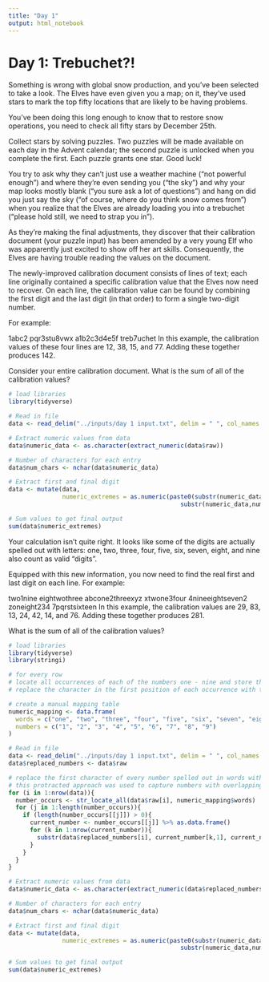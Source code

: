 ```yaml
---
title: "Day 1"
output: html_notebook
---
```


# Day 1: Trebuchet?! 

Something is wrong with global snow production, and you've been selected to take a look. The Elves have even given you a map; on it, they've used stars to mark the top fifty locations that are likely to be having problems.

You've been doing this long enough to know that to restore snow operations, you need to check all fifty stars by December 25th.

Collect stars by solving puzzles. Two puzzles will be made available on each day in the Advent calendar; the second puzzle is unlocked when you complete the first. Each puzzle grants one star. Good luck!

You try to ask why they can't just use a weather machine ("not powerful enough") and where they're even sending you ("the sky") and why your map looks mostly blank ("you sure ask a lot of questions") and hang on did you just say the sky ("of course, where do you think snow comes from") when you realize that the Elves are already loading you into a trebuchet ("please hold still, we need to strap you in").

As they're making the final adjustments, they discover that their calibration document (your puzzle input) has been amended by a very young Elf who was apparently just excited to show off her art skills. Consequently, the Elves are having trouble reading the values on the document.

The newly-improved calibration document consists of lines of text; each line originally contained a specific calibration value that the Elves now need to recover. On each line, the calibration value can be found by combining the first digit and the last digit (in that order) to form a single two-digit number.

For example:

1abc2
pqr3stu8vwx
a1b2c3d4e5f
treb7uchet
In this example, the calibration values of these four lines are 12, 38, 15, and 77. Adding these together produces 142.

Consider your entire calibration document. What is the sum of all of the calibration values?

```r
# load libraries
library(tidyverse)

# Read in file
data <- read_delim("../inputs/day 1 input.txt", delim = " ", col_names = c("raw"))

# Extract numeric values from data 
data$numeric_data <- as.character(extract_numeric(data$raw))

# Number of characters for each entry
data$num_chars <- nchar(data$numeric_data)

# Extract first and final digit
data <- mutate(data, 
               numeric_extremes = as.numeric(paste0(substr(numeric_data, 1, 1),
                                                substr(numeric_data,num_chars,num_chars))))

# Sum values to get final output
sum(data$numeric_extremes)
```


Your calculation isn't quite right. It looks like some of the digits are actually spelled out with letters: one, two, three, four, five, six, seven, eight, and nine also count as valid "digits".

Equipped with this new information, you now need to find the real first and last digit on each line. For example:

two1nine
eightwothree
abcone2threexyz
xtwone3four
4nineeightseven2
zoneight234
7pqrstsixteen
In this example, the calibration values are 29, 83, 13, 24, 42, 14, and 76. Adding these together produces 281.

What is the sum of all of the calibration values?

```r
# load libraries
library(tidyverse)
library(stringi)

# for every row
# locate all occurrences of each of the numbers one - nine and store the first position
# replace the character in the first position of each occurrence with the relevant number

# create a manual mapping table
numeric_mapping <- data.frame(
  words = c("one", "two", "three", "four", "five", "six", "seven", "eight", "nine"),
  numbers = c("1", "2", "3", "4", "5", "6", "7", "8", "9")
)

# Read in file
data <- read_delim("../inputs/day 1 input.txt", delim = " ", col_names = c("raw"))
data$replaced_numbers <- data$raw

# replace the first character of every number spelled out in words with the number itself
# this protracted approach was used to capture numbers with overlapping characters (e.g. oneight should return both 1 and 8)
for (i in 1:nrow(data)){
  number_occurs <- str_locate_all(data$raw[i], numeric_mapping$words)
  for (j in 1:length(number_occurs)){
    if (length(number_occurs[[j]]) > 0){
      current_number <- number_occurs[[j]] %>% as.data.frame()
      for (k in 1:nrow(current_number)){
        substr(data$replaced_numbers[i], current_number[k,1], current_number[k,1]) <- numeric_mapping$numbers[j]
      }
    }
  }
}

# Extract numeric values from data 
data$numeric_data <- as.character(extract_numeric(data$replaced_numbers))

# Number of characters for each entry
data$num_chars <- nchar(data$numeric_data)

# Extract first and final digit
data <- mutate(data, 
               numeric_extremes = as.numeric(paste0(substr(numeric_data, 1, 1),
                                                substr(numeric_data,num_chars,num_chars))))

# Sum values to get final output
sum(data$numeric_extremes)
```